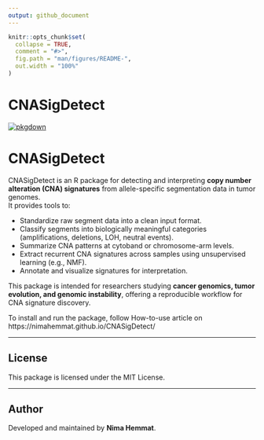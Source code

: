 ```yaml
---
output: github_document
---
```


<!-- README.md is generated from README.Rmd. Please edit that file -->

```r
knitr::opts_chunk$set(
  collapse = TRUE,
  comment = "#>",
  fig.path = "man/figures/README-",
  out.width = "100%"
)
```

# CNASigDetect

<!-- badges: start -->
[![pkgdown](https://github.com/nimahemmat/CNASigDetect/actions/workflows/pkgdown.yaml/badge.svg)](https://github.com/nimahemmat/CNASigDetect/actions/workflows/pkgdown.yaml)
<!-- badges: end -->

# CNASigDetect

CNASigDetect is an R package for detecting and interpreting **copy number alteration (CNA) signatures** from allele-specific segmentation data in tumor genomes.  
It provides tools to:

- Standardize raw segment data into a clean input format.  
- Classify segments into biologically meaningful categories (amplifications, deletions, LOH, neutral events).  
- Summarize CNA patterns at cytoband or chromosome-arm levels.  
- Extract recurrent CNA signatures across samples using unsupervised learning (e.g., NMF).  
- Annotate and visualize signatures for interpretation.  

This package is intended for researchers studying **cancer genomics, tumor evolution, and genomic instability**, offering a reproducible workflow for CNA signature discovery.

To install and run the package, follow How-to-use article on https://nimahemmat.github.io/CNASigDetect/

---

## License
This package is licensed under the MIT License.

---

## Author
Developed and maintained by **Nima Hemmat**.

